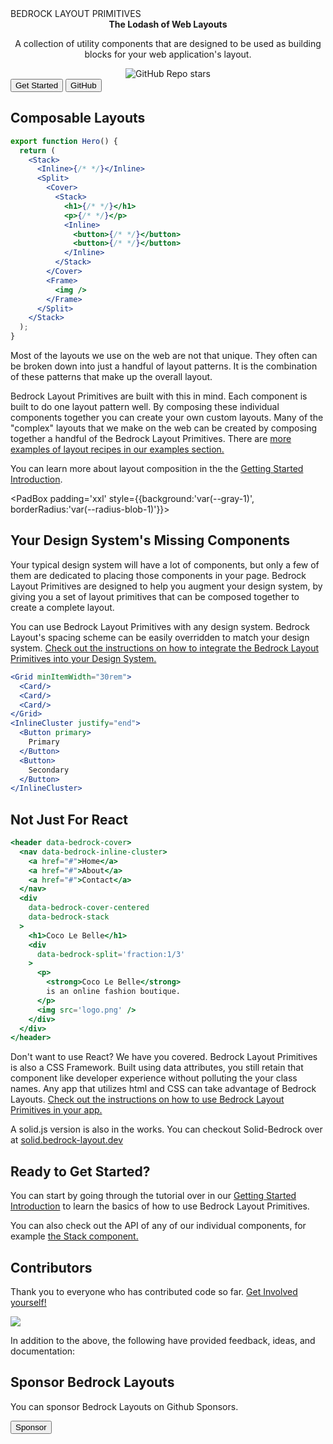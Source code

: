 
<Meta title="Overview/Bedrock Layout Primitives" />

<Stack gutter="lg">
<Cover as={Center} maxWidth='90vw' minHeight="40vh">
  <Split gutter="lgXl" switchAt="50rem">
     <Center maxWidth='90%'>
      <LogoOnly />
    </Center>
    <Stack gutter='lg'>
      <Heading>
        BEDROCK
        <span style={{fontSize:'var(--font-size-fluid-1)', lineHeight: "2rem", letterSpacing: "0.5ch" }}>
          LAYOUT PRIMITIVES
        </span>
      </Heading>
      <Center
        as="p"
        centerText
        style={{ fontSize: "var(--font-size-fluid-0)" }}
      >
        <strong>The Lodash of Web Layouts</strong>
        <p style={{fontSize:"var(--font-weight-fluid-1)"}}>
          A collection of utility components that are designed to be used as building blocks for
          your web application's layout.
        </p>
      </Center>
      <Center centerChildren as='a' href='https://github.com/Bedrock-Layouts/Bedrock/stargazers'>
        <img src='https://img.shields.io/github/stars/Bedrock-Layouts/Bedrock?style=social' alt='GitHub Repo stars'/>
      </Center>
      <Inline gutter="lg" justify="center" switchAt='20rem'>
        <Button primary as="a" href="/?path=/docs/getting-started-introduction--page">
          Get Started
        </Button>
        <Button as="a" href="https://github.com/Bedrock-Layouts/Bedrock">
          GitHub
        </Button>
      </Inline>
    </Stack>

  </Split>
</Cover>

<PadBox padding='xxl' >

## Composable Layouts

<Split fraction='1/3' gutter='xxl' switchAt="42rem" >
    <div>

```jsx
export function Hero() {
  return (
    <Stack>
      <Inline>{/* */}</Inline>
      <Split>
        <Cover>
          <Stack>
            <h1>{/* */}</h1>
            <p>{/* */}</p>
            <Inline>
              <button>{/* */}</button>
              <button>{/* */}</button>
            </Inline>
          </Stack>
        </Cover>
        <Frame>
          <img />
        </Frame>
      </Split>
    </Stack>
  );
}

```

  </div>
  <section>

Most of the layouts we use on the web are not that unique. They often can be broken down into just a handful of layout patterns. It is the combination of these patterns that make up the overall layout.

Bedrock Layout Primitives are built with this in mind. Each component is built to do one layout pattern well. By composing these individual components together you can create your own custom layouts. Many of the "complex" layouts that we make on the web can be created by composing together a handful of the Bedrock Layout Primitives. There are [more examples of layout recipes in our examples section.](/docs/examples-web-dev--12-span-grid#layout-patterns)

You can learn more about layout composition in the the [Getting Started Introduction](/docs/getting-started-introduction--page).

  </section>
  </Split>
</PadBox>

<PadBox padding='xxl' style={{background:'var(--gray-1)', borderRadius:'var(--radius-blob-1)'}}>

## Your Design System's Missing Components

<Split gutter='xl' switchAt="40rem">
  <section>

Your typical design system will have a lot of components, but only a few of them are dedicated to placing those components in your page. Bedrock Layout Primitives are designed to help you augment your design system, by giving you a set of layout primitives that can be composed together to create a complete layout.

You can use Bedrock Layout Primitives with any design system. Bedrock Layout's spacing scheme can be easily overridden to match your design system. [Check out the instructions on how to integrate the Bedrock Layout Primitives into your Design System.](/docs/getting-started-spacing--page#integrating-with-your-design-system)

  </section>
  <div>

```jsx
<Grid minItemWidth="30rem">
  <Card/>
  <Card/>
  <Card/>
</Grid>
<InlineCluster justify="end">
  <Button primary>
    Primary
  </Button>
  <Button>
    Secondary
  </Button>
</InlineCluster>
```

  </div>
  </Split>
</PadBox>
<PadBox padding='xxl' >

## Not Just For React

<Split fraction='2/3' gutter='xl' switchAt="43rem">
    <div>

```jsx
<header data-bedrock-cover>
  <nav data-bedrock-inline-cluster>
    <a href="#">Home</a>
    <a href="#">About</a>
    <a href="#">Contact</a>
  </nav>
  <div
    data-bedrock-cover-centered
    data-bedrock-stack
  >
    <h1>Coco Le Belle</h1>
    <div
      data-bedrock-split='fraction:1/3'
    >
      <p>
        <strong>Coco Le Belle</strong>
        is an online fashion boutique.
      </p>
      <img src='logo.png' />
    </div>
  </div>
</header>

```

  </div>
  <section>

Don't want to use React? We have you covered. Bedrock Layout Primitives is also a CSS Framework. Built using data attributes, you still retain that component like developer experience without polluting the your class names. Any app that utilizes html and CSS can take advantage of Bedrock Layouts. [Check out the instructions on how to use Bedrock Layout Primitives in your app.](/docs/css-only-a-css-only-version--page)

A solid.js version is also in the works. You can checkout Solid-Bedrock over at [solid.bedrock-layout.dev](https://solid.bedrock-layout.dev)

  </section>
  </Split>
</PadBox>
<PadBox as={Center} maxWidth='90vw' padding='xxl' style={{background:'var(--gray-1)', borderRadius:'var(--radius-blob-4)'}}>

## Ready to Get Started?

You can start by going through the tutorial over in our [Getting Started Introduction](/docs/getting-started-introduction--page) to learn the basics of how to use Bedrock Layout Primitives.

You can also check out the API of any of our individual components, for example [the Stack component.](/docs/spacer-components-stack--api)

</PadBox>
<PadBox padding='xxl'>

## Contributors

Thank you to everyone who has contributed code so far. [Get Involved yourself!](/docs/overview-contributing--page)

<a href="https://github.com/Bedrock-Layouts/Bedrock/graphs/contributors">
  <img src="https://contrib.rocks/image?repo=Bedrock-Layouts/Bedrock" />
</a>

In addition to the above, the following have provided feedback, ideas, and documentation:

<InlineCluster gutter="md">
  <a href="https://github.com/ajcwebdev" target="_blank">
    <Avatar
      src="https://avatars.githubusercontent.com/u/12433465?v=4"
      alt="Anthony Campolo ajcwebdev"
    />
  </a>
  <a href="https://github.com/httpete" target="_blank">
    <Avatar
      src="https://avatars.githubusercontent.com/u/1200635?v=4"
      alt="Pete Smith httpete"
    />
  </a>
  <a href="https://github.com/rajatk16" target="_blank">
    <Avatar
      src="https://avatars.githubusercontent.com/u/23185733?v=4"
      alt="Rajat rajatk16"
    />
  </a>
  <a href="https://twitter.com/trostcodes" target="_blank">
    <Avatar
      src="https://pbs.twimg.com/profile_images/1411453247932481544/ZUh_TtBa_400x400.jpg"
      alt="Alex Trost"
    />
  </a>
  <a href="https://twitter.com/chantastic" target="_blank">
    <Avatar
      src="https://www.chromatic.com/team/portraits-chan-square.png"
      alt="Michael Chan"
    />
  </a>
</InlineCluster>

## Sponsor Bedrock Layouts

You can sponsor Bedrock Layouts on Github Sponsors.

  <a href="https://github.com/sponsors/Bedrock-Layouts?o=sd&sc=t ">
    <Button
      style={{
        cursor: "pointer",
        maxWidth: "min-content",
      }}
    >
      Sponsor
    </Button>
  </a>
</PadBox>

</Stack>
